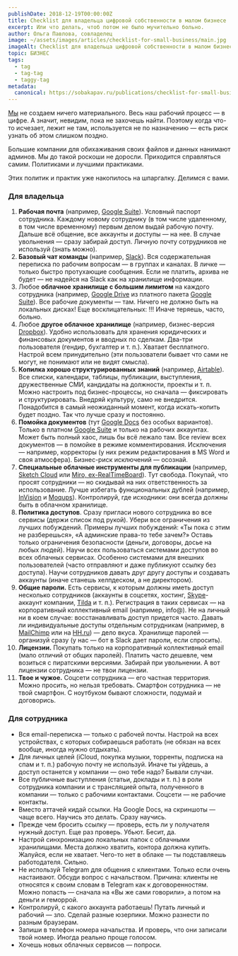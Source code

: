 ```yaml
---
publishDate: 2018-12-19T00:00:00Z
title: Checklist для владельца цифровой собственности в малом бизнесе
excerpt: Или что делать, чтоб потом не было мучительно больно.
author: Ольга Павлова, совладелец
image: ~/assets/images/articles/checklist-for-small-business/main.jpg
imageAlt: Checklist для владельца цифровой собственности в малом бизнесе
topic: БИЗНЕС
tags:
  - tag
  - tag-tag
  - taggy-tag
metadata:
  canonical: https://sobakapav.ru/publications/checklist-for-small-business
---
```



[Мы](https://sobakapav.ru/) не создаем ничего материального. Весь наш рабочий процесс — в цифре. А значит, невидим, пока не захочешь найти. Поэтому когда что-то исчезает, лежит не там, используется не по назначению — есть риск узнать об этом слишком поздно.

Большие компании для обихаживания своих файлов и данных нанимают админов. Мы до такой роскоши не доросли. Приходится справляться самим. Политиками и лучшими практиками.

Этих политик и практик уже накопилось на шпаргалку. Делимся с вами.

### Для владельца

1. **Рабочая почта** (например, [Google Suite](https://gsuite.google.com/)). Условный паспорт сотрудника. Каждому новому сотруднику (в том числе удаленному, в том числе временному) первым делом выдай рабочую почту. Дальше всё общение, все аккаунты и доступы — на нее. В случае увольнения — сразу забирай доступ. Личную почту сотрудников не используй (знать можно).
2. **Базовый чат команды** (например, [Slack](https://slack.com/)). Вся содержательная переписка по рабочим вопросам — в группах и каналах. В личке — только быстро протухающие сообщения. Если не платить, архива не будет — не надейся на Slack как на хранилище информации.
3. Любое **облачное хранилище с большим лимитом** на каждого сотрудника (например, [Google Drive](https://drive.google.com/) из платного пакета [Google Suite](https://gsuite.google.com/)). Все рабочие документы — там. Ничего не должно быть на локальных дисках! Еще восклицательных: !!! Иначе теряешь, часто, больно.
4. Любое **другое облачное хранилище** (например, бизнес-версия [Dropbox](https://www.dropbox.com/)). Удобно использовать для хранения юридических и финансовых документов и вводных по сделкам. Два-три пользователя (гендир, бухгалтер и т. п.). Хватает бесплатного. Настрой всем принудительно (эти пользователи бывает что сами не могут, не понимают или не видят смысла).
5. **Копилка хорошо структурированных знаний** (например, [Airtable](https://airtable.com/)). Все списки, календари, таблицы, публикации, выступления, дружественные СМИ, кандидаты на должности, проекты и т. п. Можно настроить под бизнес-процессы, но сначала — фиксировать и структурировать. Внедряй культуру, само не внедрится. Понадобится в самый неожиданный момент, когда искать-копить будет поздно. Так что лучше сразу и постоянно.
6. **Помойка документов** (тут [Google Docs](https://docs.google.com/) без особых вариантов). Только в платном [Google Suite](https://gsuite.google.com/) и только на рабочих аккаунтах. Может быть полный хаос, лишь бы всё лежало там. Все review всех документов — в помойке в режиме комментирования. Исключения — например, корректоры (у них режим редактирования в MS Word и своя атмосфера). Бизнес-риск исключений — осознай.
7. **Специальные облачные инструменты для публикации** (например, [Sketch Cloud](https://sketch.cloud/) или [Miro, ex-RealTimeBoard](https://miro.com/)). Тут свобода. Покупай, что просят сотрудники — но скидывай на них ответственность за использование. Лучше избегать функциональных дублей (например, [InVision](https://www.invisionapp.com/) и [Moqups](https://moqups.com/)). Контролируй, где исходники: они всегда должны быть в облачном хранилище.
8. **Политика доступов**. Сразу пригласи нового сотрудника во все сервисы (держи список под рукой). Убери все ограничения из лучших побуждений. Примеры лучших побуждений: «Ты пока с этим не разберешься», «А админские права-то тебе зачем?» Оставь только ограничения безопасности (деньги, договоры, досье на любых людей). Научи всех пользоваться системами доступов во всех облачных сервисах. Особенно системами для внешних пользователей (часто отправляют и даже публикуют ссылку без доступа). Научи сотрудников давать друг другу доступы и создавать аккаунты (иначе станешь хелпдеском, а не директором).
9. **Общие пароли.** Есть сервисы, к которым должны иметь доступ несколько сотрудников (аккаунты в соцсетях, хостинг, [Skype](https://www.skype.com/)-аккаунт компании, [Tilda](https://tilda.cc/) и т. п.). Регистрация в таких сервисах — на корпоративный коллективный email (например, info@). Не на личный ни в коем случае: восстанавливать доступ придется часто. Давать ли индивидуальные доступы отдельным сотрудникам (например, в [MailChimp](https://mailchimp.com/) или на [HH.ru](https://hh.ru/)) — дело вкуса. Хранилище паролей — организуй сразу (у нас — бот в Slack дает пароли, если спросить).
10. **Лицензии.** Покупать только на корпоративный коллективный email (мало отличий от общих паролей). Платить часто дешевле, чем возиться с пиратскими версиями. Забирай при увольнении. А вот лицензии сотрудника — не твои лицензии.
11. **Твое и чужое.** Соцсети сотрудника — его частная территория. Можно просить, но нельзя требовать. Смартфон сотрудника — не твой смартфон. С ноутбуком бывают сложности, подумай и договорись.

### Для сотрудника

- Вся email-переписка — только с рабочей почты. Настрой на всех устройствах, с которых собираешься работать (не обязан на всех вообще, иногда нужно отдыхать).
- Для личных целей (iCloud, покупка музыки, торренты, подписка на спам и т. п.) рабочую почту не используй. Иначе ты уйдешь, а доступ останется у компании — оно тебе надо? Бывали случаи.
- Все публичные выступления (статьи, доклады и т. п.) в роли сотрудника компании и с трансляцией опыта, полученного в компании — только с рабочими контактами. Соцсети — не рабочие контакты.
- Вместо аттачей кидай ссылки. На Google Docs, на скриншоты — чаще всего. Научись это делать. Сразу научись.
- Прежде чем бросить ссылку — проверь, есть ли у получателя нужный доступ. Еще раз проверь. Убьют. Бесит, да.
- Настрой синхронизацию локальных папок с облачными хранилищами. Места должно хватить, контора должна купить. Жалуйся, если не хватает. Чего-то нет в облаке — ты подставляешь работодателя. Сильно.
- Не используй Telegram для общения с клиентами. Только если очень настаивают. Обсуди вопрос с начальством. Причина: клиенты не относятся к своим словам в Telegram как к договоренностям. Можно попасть — сначала на «Вы же сами говорили», а потом на деньги и геморрой.
- Контролируй, с какого аккаунта работаешь! Путать личный и рабочий — зло. Сделай разные юзерпики. Можно разнести по разным браузерам.
- Запиши в телефон номера начальства. И проверь, что они записали твой номер. Иногда реально проще голосом.
- Хочешь новых облачных сервисов — попроси.
